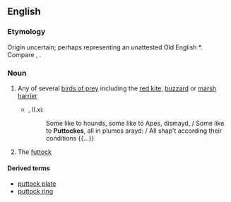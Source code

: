==English==

===Etymology===
Origin uncertain; perhaps representing an unattested Old English *{{term||putta|hawk}}. Compare {{term|pout|lang=en||a young bird}}, {{term|poult|lang=en}}.

===Noun===
{{en-noun}}

# {{context|now|_|UK|_|regional|lang=en}} Any of several [[bird of prey|birds of prey]] including the [[red kite]], [[buzzard]] or [[marsh harrier]]
#* {{RQ:Spenser Faerie Queene}}, II.xi:
#*: Some like to hounds, some like to Apes, dismayd, / Some like to '''Puttockes''', all in plumes arayd: / All shap't according their conditions {{...}}
# {{context|nautical|lang=en}} The [[futtock]]

====Derived terms====
* [[puttock plate]]
* [[puttock ring]]